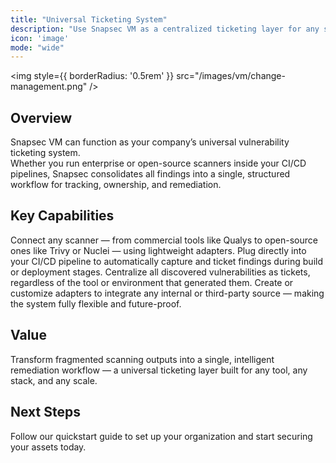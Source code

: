 ```yaml
---
title: "Universal Ticketing System"
description: "Use Snapsec VM as a centralized ticketing layer for any scanner or CI/CD workflow — powered by adapters."
icon: 'image'
mode: "wide"
---
```


<img
  style={{ borderRadius: '0.5rem' }}
  src="/images/vm/change-management.png"
/>

## Overview

Snapsec VM can function as your company’s universal vulnerability ticketing system.  
Whether you run enterprise or open-source scanners inside your CI/CD pipelines, Snapsec consolidates all findings into a single, structured workflow for tracking, ownership, and remediation.

## Key Capabilities

<Columns cols={2}>
  <Card title="Scanner-Agnostic Architecture" icon="infinity">
    Connect any scanner — from commercial tools like Qualys to open-source ones like Trivy or Nuclei — using lightweight adapters.
  </Card>
  <Card title="CI/CD Integration" icon="code-branch">
    Plug directly into your CI/CD pipeline to automatically capture and ticket findings during build or deployment stages.
  </Card>
  <Card title="Unified Ticketing Dashboard" icon="table-cells-large">
    Centralize all discovered vulnerabilities as tickets, regardless of the tool or environment that generated them.
  </Card>
  <Card title="Extensible Adapters" icon="puzzle-piece">
    Create or customize adapters to integrate any internal or third-party source — making the system fully flexible and future-proof.
  </Card>
</Columns>

## Value

Transform fragmented scanning outputs into a single, intelligent remediation workflow — a universal ticketing layer built for any tool, any stack, and any scale.


## Next Steps

<Card title="Explore Live Demo Now" icon="arrow-right" href="https://suite.snapsec.co/demo">
  Follow our quickstart guide to set up your organization and start securing your assets today.
</Card>